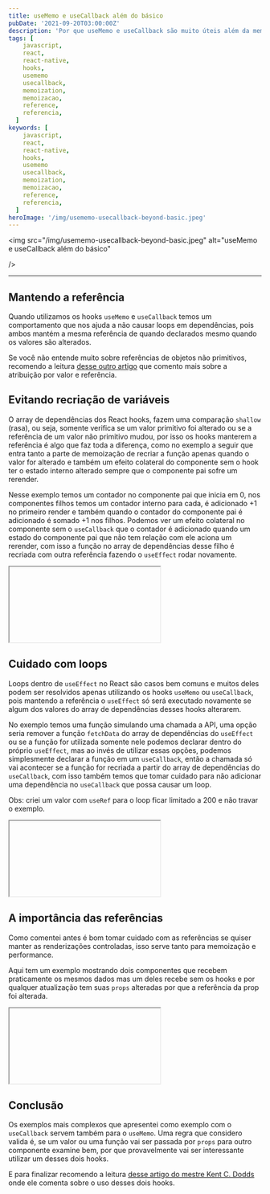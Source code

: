 ```yaml
---
title: useMemo e useCallback além do básico
pubDate: '2021-09-20T03:00:00Z'
description: 'Por que useMemo e useCallback são muito úteis além da memoização.'
tags: [
    javascript,
    react,
    react-native,
    hooks,
    usememo
    usecallback,
    memoization,
    memoizacao,
    reference,
    referencia,
  ]
keywords: [
    javascript,
    react,
    react-native,
    hooks,
    usememo
    usecallback,
    memoization,
    memoizacao,
    reference,
    referencia,
  ]
heroImage: '/img/usememo-usecallback-beyond-basic.jpeg'
---
```


<img
  src="/img/usememo-usecallback-beyond-basic.jpeg"
  alt="useMemo e useCallback além do básico"
  
/>

---

## Mantendo a referência

Quando utilizamos os hooks `useMemo` e `useCallback` temos um comportamento que nos
ajuda a não causar loops em dependências, pois ambos mantém a mesma referência de
quando declarados mesmo quando os valores são alterados.

Se você não entende muito sobre referências de objetos não primitivos, recomendo
a leitura [desse outro artigo](/assignment-value-and-reference/) que comento mais sobre a atribuição por valor e
referência.

## Evitando recriação de variáveis

O array de dependências dos React hooks, fazem uma comparação `shallow` (rasa),
ou seja, somente verifica se um valor primitivo foi alterado ou se a referência
de um valor não primitivo mudou, por isso os hooks manterem a referência é algo
que faz toda a diferença, como no exemplo a seguir que entra tanto a parte de
memoização de recriar a função apenas quando o valor for alterado e também um
efeito colateral do componente sem o hook ter o estado interno alterado sempre
que o componente pai sofre um rerender.

Nesse exemplo temos um contador no componente pai que inicia em 0, nos componentes
filhos temos um contador interno para cada, é adicionado +1 no primeiro render e
também quando o contador do componente pai é adicionado é somado +1 nos filhos.
Podemos ver um efeito colateral no componente sem o `useCallback` que o contador
é adicionado quando um estado do componente pai que não tem relação com ele aciona
um rerender, com isso a função no array de dependências desse filho é recriada com
outra referência fazendo o `useEffect` rodar novamente.

<iframe
  loading="lazy"
  class="lazyload"
  data-src="https://codesandbox.io/embed/usecallback-children-handler-g6f6f?expanddevtools=1&fontsize=14&hidenavigation=1&theme=dark"
  title="usecallback-children-handler"
  allow="accelerometer; ambient-light-sensor; camera; encrypted-media; geolocation; gyroscope; hid; microphone; midi; payment; usb; vr; xr-spatial-tracking"
  sandbox="allow-forms allow-modals allow-popups allow-presentation allow-same-origin allow-scripts"
></iframe>

## Cuidado com loops

Loops dentro de `useEffect` no React são casos bem comuns e muitos deles podem ser
resolvidos apenas utilizando os hooks `useMemo` ou `useCallback`, pois mantendo
a referência o `useEffect` só será executado novamente se algum dos valores do
array de dependências desses hooks alterarem.

No exemplo temos uma função simulando uma chamada a API, uma opção seria remover
a função `fetchData` do array de dependências do `useEffect` ou se a função for
utilizada somente nele podemos declarar dentro do próprio `useEffect`, mas ao invés
de utilizar essas opções, podemos simplesmente declarar a função em um `useCallback`,
então a chamada só vai acontecer se a função for recriada a partir do array de
dependências do `useCallback`, com isso também temos que tomar cuidado para não
adicionar uma dependência no `useCallback` que possa causar um loop.

Obs: criei um valor com `useRef` para o loop ficar limitado a 200 e não travar
o exemplo.

<iframe
  loading="lazy"
  class="lazyload"
  data-src="https://codesandbox.io/embed/objective-noyce-d1eb5?expanddevtools=1&fontsize=14&hidenavigation=1&theme=dark"
  title="useeffect-loop"
  allow="accelerometer; ambient-light-sensor; camera; encrypted-media; geolocation; gyroscope; hid; microphone; midi; payment; usb; vr; xr-spatial-tracking"
  sandbox="allow-forms allow-modals allow-popups allow-presentation allow-same-origin allow-scripts"
></iframe>

## A importância das referências

Como comentei antes é bom tomar cuidado com as referências se quiser manter as
renderizações controladas, isso serve tanto para memoização e performance.

Aqui tem um exemplo mostrando dois componentes que recebem praticamente os mesmos
dados mas um deles recebe sem os hooks e por qualquer atualização tem suas `props`
alteradas por que a referência da prop foi alterada.

<iframe
  loading="lazy"
  class="lazyload"
  data-src="https://codesandbox.io/embed/primitive-vs-hooks-cchcp?expanddevtools=1&fontsize=14&hidenavigation=1&theme=dark"
  title="primitive-vs-hooks"
  allow="accelerometer; ambient-light-sensor; camera; encrypted-media; geolocation; gyroscope; hid; microphone; midi; payment; usb; vr; xr-spatial-tracking"
  sandbox="allow-forms allow-modals allow-popups allow-presentation allow-same-origin allow-scripts"
></iframe>

## Conclusão

Os exemplos mais complexos que apresentei como exemplo com o `useCallback` servem também
para o `useMemo`. Uma regra que considero valida é, se um valor ou uma função vai
ser passada por `props` para outro componente examine bem, por que provavelmente
vai ser interessante utilizar um desses dois hooks.

E para finalizar recomendo a leitura [desse artigo do mestre
Kent C. Dodds](https://kentcdodds.com/blog/usememo-and-usecallback)
onde ele comenta sobre o uso desses dois hooks.
